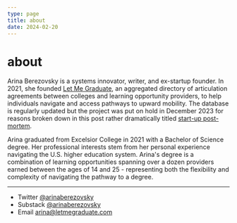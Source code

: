 ```yaml
---
type: page
title: about
date: 2024-02-20
---
```


# about

Arina Berezovsky is a systems innovator, writer, and ex-startup founder. In 2021, she founded [Let Me Graduate](https://letmegraduate.softr.app/), an aggregated directory of articulation agreements between colleges and learning opportunity providers, to help individuals navigate and access pathways to upward mobility. The database is regularly updated but the project was put on hold in December 2023 for reasons broken down in this post rather dramatically titled [start-up post-mortem](https://www.arinaberezovsky.com/posts/start-up-post-mortem).

Arina graduated from Excelsior College in 2021 with a Bachelor of Science degree. Her professional interests stem from her personal experience navigating the U.S. higher education system. Arina's degree is a combination of learning opportunities spanning over a dozen providers earned between the ages of 14 and 25 - representing both the flexibility and complexity of navigating the pathway to a degree. 

---

- Twitter [@arinaberezovsky](https://twitter.com/arinaberezovsky)
- Substack [@arinaberezovsky](https://arinaberezovsky.substack.com)
- Email arina@letmegraduate.com
